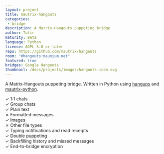 ```yaml
---
layout: project
title: mautrix-hangouts
categories: 
 - bridge
description: A Matrix-Hangouts puppeting bridge
author: Tulir
maturity: Beta
language: Python
license: AGPL-3.0-or-later
repo: https://github.com/mautrix/hangouts
room: "#hangouts:maunium.net"
featured: true
bridges: Google Hangouts
thumbnail: /docs/projects/images/hangouts-icon.svg
---
```


A Matrix-Hangouts puppeting bridge. Written in Python using [hangups](https://github.com/tdryer/hangups) and [mautrix-python](https://matrix.org/docs/projects/sdk/mautrix-python.html).

✓ 1:1 chats  
✓ Group chats  
✓ Plain text  
✗ Formatted messages  
✓ Images  
✗ Other file types  
✓ Typing notifications and read receipts  
✓ Double puppeting  
✓ Backfilling history and missed messages  
✓ End-to-bridge encryption
